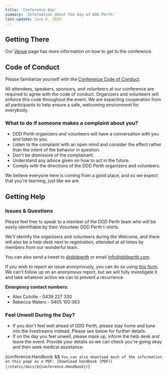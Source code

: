 ```yaml
---
title: 'Conference Day'
summary: 'Information about the day of DDD Perth'
last-update: June 6, 2023
---
```


## Getting There

Our [Venue](/venue) page has more information on how to get to the conference.

## Code of Conduct

Please familiarize yourself with the [Conference Code of Conduct](/code-of-conduct).

All attendees, speakers, sponsors, and volunteers at our conference are required to agree with the code of conduct. Organizers and volunteers will enforce this code throughout the event. We are expecting cooperation from all participants to help ensure a safe, welcoming environment for everybody.

### What to do if someone makes a complaint about you?

-   DDD Perth organizers and volunteers will have a conversation with you and listen to you.
-   Listen to the complaint with an open mind and consider the effect rather than the intent of the behavior in question.
-   Don't be dismissive of the complainant.
-   Understand any advice given on how to act in the future.
-   Comply with the directions of the DDD Perth organizers and volunteers.

We believe everyone here is coming from a good place, and so we expect that you're learning, just like we are.

## Getting Help

### Issues & Questions

Please feel free to speak to a member of the DDD Perth team who will be easily identifiable by their Volunteer DDD Perth t-shirts.

We'll identify the organizers and volunteers during the Welcome, and there will also be a help desk next to registration, attended at all times by members from our wonderful team.

You can also send a tweet to [@dddperth](https://twitter.com/dddperth) or email [info@dddperth.com](mailto:info@dddperth.com).

If you wish to report an issue anonymously, you can do so using [this form](https://forms.office.com/Pages/ResponsePage.aspx?id=8IU585acE0S9pvuDhIEiS3674sSFwiFHpg5usp1ihu5URDVGTks2N1VOQVBWWUU1VFJESDZMNlkxNSQlQCN0PWcu). We can't follow up on an anonymous report, but we will fully investigate it and take whatever action we can to prevent a recurrence.

**Emergency contact numbers:**

-   Alex Colville - 0439 227 330
-   Rebecca Waters - 0405 100 063

### Feel Unwell During the Day?

-   If you don't feel well ahead of DDD Perth, please stay home and tune into the livestreams instead. Please see below for further details.
-   If on the day you feel unwell, please mask up, inform the help desk and leave the event. Provide your details so we can check you're going okay and then seek medical assistance.

{conference.Handbook && `You can also download much of the information on this page as a PDF: [Download handbook (PDF)](/static/docs/${conference.Handbook})`}
